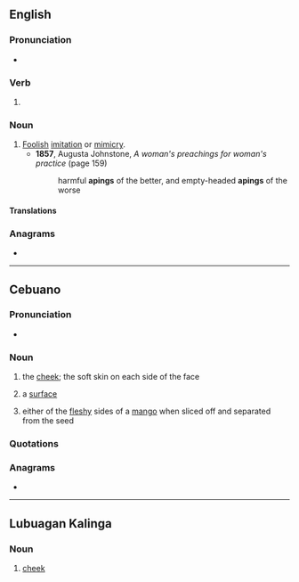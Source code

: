 ==English==

===Pronunciation===
* {{IPA|/ˈeɪ.pɪŋ/|lang=en}}

===Verb===
{{head|en|verb form}}

# {{present participle of|ape|lang=en|nocat=1}}

===Noun===
{{en-noun}}

# [[foolish|Foolish]] [[imitation]] or [[mimicry]].
#* '''1857''', Augusta Johnstone, ''A woman's preachings for woman's practice'' (page 159)
#*: harmful '''apings''' of the better, and empty-headed '''apings''' of the worse

====Translations====
{{trans-see|apery}}

===Anagrams===
* {{anagrams|en|a=aginp|ganpi|ngapi}}

----

==Cebuano==

===Pronunciation===
* {{hyphenation|a|ping|lang=ceb}}

===Noun===
{{head|ceb|noun}}

# the [[cheek]]; the soft skin on each side of the face
# {{lb|ceb|metaphorical}} a [[surface]]
# either of the [[fleshy]] sides of a [[mango]] when sliced off and separated from the seed

===Quotations===
{{SeeCites|lang=ceb}}

===Anagrams===
* {{anagrams|ceb|piang}}

{{C|ceb|Body parts}}

----

==Lubuagan Kalinga==

===Noun===
{{head|knb|noun}}

# {{lb|knb|anatomy}} [[cheek]]